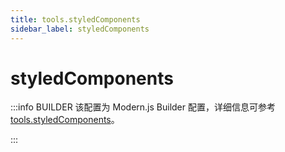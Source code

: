 ```yaml
---
title: tools.styledComponents
sidebar_label: styledComponents
---
```

# styledComponents

:::info BUILDER
该配置为 Modern.js Builder 配置，详细信息可参考 [tools.styledComponents](https://modernjs.dev/builder/api/config-tools.html#tools-styledcomponents)。

:::


<Main />
